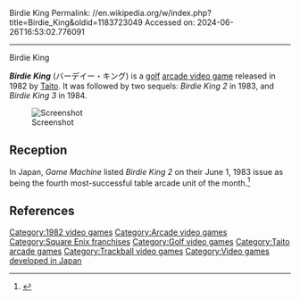 Birdie King
Permalink: //en.wikipedia.org/w/index.php?title=Birdie_King&oldid=1183723049
Accessed on: 2024-06-26T16:53:02.776091



------
Birdie King
{{More citations needed|date=November 2020}}
{{Infobox video game
|title = Birdie King
|image = Birdie King Flyer.png
|caption = Arcade flyer
|developer = [[Taito]]
|publisher = Taito
|designer =
|released = 1982
|platforms = [[Arcade video game|Arcade]]
|genre = [[Sports video game|Sports]]
|modes = 1-2 players alternating turns
}}

'''''Birdie King''''' (バーデイー・キング) is a [[golf]] [[arcade video game]] released in 1982 by [[Taito]]. It was followed by two sequels: ''Birdie King 2'' in 1983, and ''Birdie King 3'' in 1984.

[[Image:Birdie King.png|thumb|left|Screenshot]]

== Reception ==
In Japan, ''Game Machine'' listed ''Birdie King 2'' on their June 1, 1983 issue as being the fourth most-successful table arcade unit of the month.<ref>{{cite magazine|title=Game Machine's Best Hit Games 25 - テーブル型TVゲーム機 (Table Videos)|magazine=[[:ja:ゲームマシン|Game Machine]]|issue=213|publisher=[[:ja:アミューズメント通信社|Amusement Press, Inc.]]|date=1 June 1983|page=29|lang=ja}}</ref>

== References ==
{{reflist}}

{{Square Enix franchises}}

[[Category:1982 video games]]
[[Category:Arcade video games]]
[[Category:Square Enix franchises]]
[[Category:Golf video games]]
[[Category:Taito arcade games]]
[[Category:Trackball video games]]
[[Category:Video games developed in Japan]]

{{Taito-videogame-stub}}
{{Arcade-stub}}
{{golf-videogame-stub}}